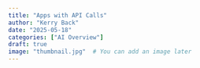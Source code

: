 ```yaml
---
title: "Apps with API Calls"
author: "Kerry Back"
date: "2025-05-18"
categories: ["AI Overview"]
draft: true
image: "thumbnail.jpg"  # You can add an image later
---
```


